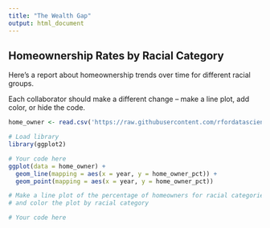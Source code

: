```yaml
---
title: "The Wealth Gap"
output: html_document
---
```


## Homeownership Rates by Racial Category

Here's a report about homeownership trends over time for different racial groups.

Each collaborator should make a different change -- make a line plot, add color, or hide the code.

```r
home_owner <- read.csv('https://raw.githubusercontent.com/rfordatascience/tidytuesday/master/data/2021/2021-02-09/home_owner.csv')

# Load library
library(ggplot2)

# Your code here
ggplot(data = home_owner) +
  geom_line(mapping = aes(x = year, y = home_owner_pct)) +
  geom_point(mapping = aes(x = year, y = home_owner_pct))

# Make a line plot of the percentage of homeowners for racial categories over time
# and color the plot by racial category

# Your code here
```
